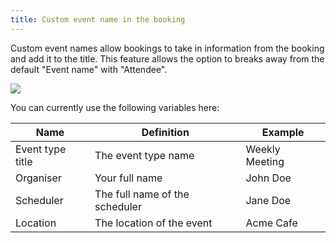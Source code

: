 ```yaml
---
title: Custom event name in the booking
---
```

Custom event names allow bookings to take in information from the booking and add it to the title. This feature allows the option to breaks away from the default "Event name" with "Attendee".

[![](https://downloads.intercomcdn.com/i/o/1195339126/934290c58548d3f5a4620cb4/i1600x900-hFpSqIX3Hvsw_gsg746.png?expires=1736299800&signature=b09aa4b7123b081b8670ef3e86542adbb66028e618b1c3f64aec3ad2eee81730&req=dSEuE8p9lIBdX%2FMW1HO4zcnyVy187R6euhJKPXdNBy%2FBBk6%2FRnFtGhnUDMOV%0AYCkEbtLzNr73rWdLy%2Fo%3D%0A)](https://downloads.intercomcdn.com/i/o/1195339126/934290c58548d3f5a4620cb4/i1600x900-hFpSqIX3Hvsw_gsg746.png?expires=1736299800&signature=b09aa4b7123b081b8670ef3e86542adbb66028e618b1c3f64aec3ad2eee81730&req=dSEuE8p9lIBdX%2FMW1HO4zcnyVy187R6euhJKPXdNBy%2FBBk6%2FRnFtGhnUDMOV%0AYCkEbtLzNr73rWdLy%2Fo%3D%0A)

You can currently use the following variables here:

| **Name** | **Definition** | **Example** |
| --- | --- | --- |
| Event type title | The event type name | Weekly Meeting |
| Organiser | Your full name | John Doe |
| Scheduler | The full name of the scheduler | Jane Doe |
| Location | The location of the event | Acme Cafe |

